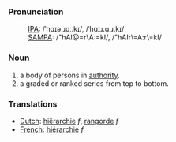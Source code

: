 ===Pronunciation===
:[[International Phonetic Alphabet|IPA]]: /ˈhɑɪə.ɹɑː.kɪ/, /ˈhɑɪɹ.ɑːɹ.kɪ/
:[[SAMPA]]: /"hAI@=r\A:=kI/, /"hAIr\=A:r\=kI/


=== Noun ===

# a body of persons in [[authority]].
# a graded or ranked series from top to bottom.

=== Translations ===
*[[Dutch]]: [[hiërarchie]] ''f'', [[rangorde]] ''f''
*[[French]]: [[hiérarchie]] ''f''